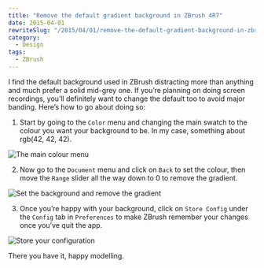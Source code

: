 ```yaml
---
title: "Remove the default gradient background in ZBrush 4R7"
date: 2015-04-01
rewriteSlug: "/2015/04/01/remove-the-default-gradient-background-in-zbrush-4r7/"
category:
  - Design
tags:
  - ZBrush
---
```


I find the default background used in ZBrush distracting more than anything and much prefer a solid mid-grey one. If you’re planning on doing screen recordings, you’ll definitely want to change the default too to avoid major banding. Here’s how to go about doing so:

1) Start by going to the `Color` menu and changing the main swatch to the colour you want your background to be. In my case, something about rgb(42, 42, 42).

![The main colour menu](./main_colour.png)

2) Now go to the `Document` menu and click on `Back` to set the colour, then move the `Range` slider all the way down to 0 to remove the gradient.

![Set the background and remove the gradient](./set_background.png)

3) Once you’re happy with your background, click on `Store Config` under the `Config` tab in `Preferences` to make ZBrush remember your changes once you’ve quit the app.

![Store your configuration](./store_config.png)

There you have it, happy modelling.
  